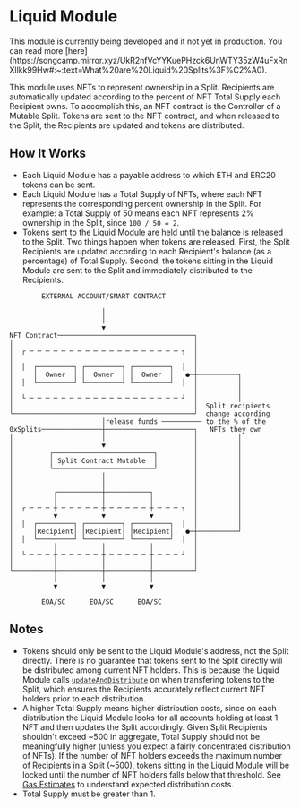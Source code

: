 
# Liquid Module

<Callout emoji="🛠">
  This module is currently being developed and it not yet in production. You can
  read more
  [here](https://songcamp.mirror.xyz/UkR2nfVcYYKuePHzck6UnWTY35zW4uFxRnXllkk99Hw#:~:text=What%20are%20Liquid%20Splits%3F%C2%A0).
</Callout>

This module uses NFTs to represent ownership in a Split. Recipients are
automatically updated according to the percent of NFT Total Supply each
Recipient owns. To accomplish this, an NFT contract is the Controller of a
Mutable Split. Tokens are sent to the NFT contract, and when released to the
Split, the Recipients are updated and tokens are distributed.

## How It Works

- Each Liquid Module has a payable address to which ETH and ERC20 tokens can be
  sent.
- Each Liquid Module has a Total Supply of NFTs, where each NFT represents the
  corresponding percent ownership in the Split. For example: a Total Supply of
  50 means each NFT represents 2% ownership in the Split, since `100 / 50 = 2`.
- Tokens sent to the Liquid Module are held until the balance is released to the
  Split. Two things happen when tokens are released. First, the Split Recipients
  are updated according to each Recipient's balance (as a percentage) of Total
  Supply. Second, the tokens sitting in the Liquid Module are sent to the Split
  and immediately distributed to the Recipients.

```
        EXTERNAL ACCOUNT/SMART CONTRACT

                       │
                       │
                       ▼
NFT Contract──────────────────────────────────┐
│                                             │
│  ┌ ─ ─ ─ ─ ─ ─ ─ ─ ─ ─ ─ ─ ─ ─ ─ ─ ─ ─ ─ ┐  │
│                                             │
│  │  ┌─────────┐ ┌─────────┐ ┌─────────┐  │  │
│     │  Owner  │ │  Owner  │ │  Owner  │   ●─┼──────────┐
│  │  └─────────┘ └─────────┘ └─────────┘  │  │          │
│                                             │          │
│  └ ─ ─ ─ ─ ─ ─ ─ ─ ─ ─ ─ ─ ─ ─ ─ ─ ─ ─ ─ ┘  │          │
│                                             │  Split recipients
└─────────────────────────────────────────────┘  change according
                       │release funds ────────── to the % of the
0xSplits───────────────┼──────────────────────┐   NFTs they own
│                      │                      │          │
│                      ▼                      │          │
│         ┌─────────────────────────┐         │          │
│         │ Split Contract Mutable  │         │          │
│         └─────────────────────────┘         │          │
│                      │                      │          │
│                      │                      │          │
│          ┌───────────┼───────────┐          │          │
│          │           │           │          │          │
│  ┌ ─ ─ ─ ┼ ─ ─ ─ ─ ─ ┼ ─ ─ ─ ─ ─ ┼ ─ ─ ─ ┐  │          │
│          ▼           ▼           ▼          │          │
│  │  ┌─────────┐ ┌─────────┐ ┌─────────┐  │  │          │
│     │Recipient│ │Recipient│ │Recipient│   ●─┼──────────┘
│  │  └─────────┘ └─────────┘ └─────────┘  │  │
│          │           │           │          │
│  └ ─ ─ ─ ┼ ─ ─ ─ ─ ─ ┼ ─ ─ ─ ─ ─ ┼ ─ ─ ─ ┘  │
│          │           │           │          │
└──────────┼───────────┼───────────┼──────────┘
           │           │           │
           ▼           ▼           ▼

        EOA/SC      EOA/SC      EOA/SC
```

## Notes

- Tokens should only be sent to the Liquid Module's address, not the Split
  directly. There is no guarantee that tokens sent to the Split directly will be
  distributed among current NFT holders. This is because the Liquid Module calls
  [`updateAndDistribute`](/smartcontracts/SplitMain#updateanddistributeeth) on
  when transfering tokens to the Split, which ensures the Recipients accurately
  reflect current NFT holders prior to each distribution.
- A higher Total Supply means higher distribution costs, since on each
  distribution the Liquid Module looks for all accounts holding at least 1 NFT
  and then updates the Split accordingly. Given Split Recipients shouldn't
  exceed ~500 in aggregate, Total Supply should not be meaningfully higher
  (unless you expect a fairly concentrated distribution of NFTs). If the number
  of NFT holders exceeds the maximum number of Recipients in a Split (~500),
  tokens sitting in the Liquid Module will be locked until the number of NFT
  holders falls below that threshold. See
  [Gas Estimates](/appendices/gas-estimates#total-gas) to understand expected
  distribution costs.
- Total Supply must be greater than 1.
